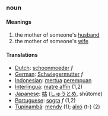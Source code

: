 ===noun===
====Meanings====
#the mother of someone's [[husband]]
#the mother of someone's [[wife]]
====Translations====
*[[Dutch]]: [[schoonmoeder]] ''f''
*[[German]]: [[Schwiegermutter]] ''f''
*[[Indonesian]]: [[mertua]] [[perempuan]]
*[[Interlingua]]: [[matre affin]] (1,2)
*[[Japanese]]: [[姑]] ([[しゅうとめ]], shūtome)
*[[Portuguese]]: [[sogra]] ''f'' (1,2)
*[[Tupinambá]]: [[mendy]] (1); [[aîxó]] (t-) (2)